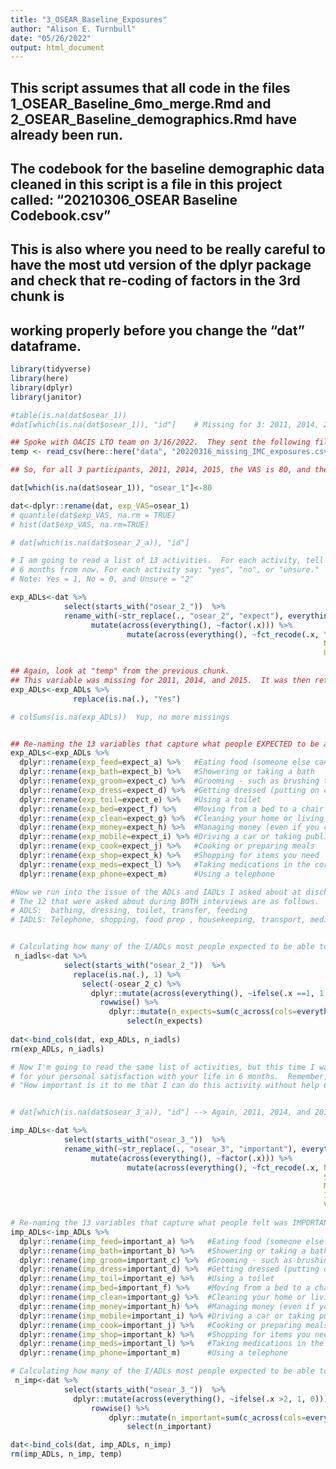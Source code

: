 ```yaml
---
title: "3_OSEAR_Baseline_Exposures"
author: "Alison E. Turnbull"
date: "05/26/2022"
output: html_document
---
```

## This script assumes that all code in the files 1_OSEAR_Baseline_6mo_merge.Rmd and 2_OSEAR_Baseline_demographics.Rmd have already been run.
## The codebook for the baseline demographic data cleaned in this script is a file in this project called: "20210306_OSEAR Baseline Codebook.csv"

## This is also where you need to be really careful to have the most utd version of the dplyr package and check that re-coding of factors in the 3rd chunk is
## working properly before you change the "dat" dataframe. 

```r
library(tidyverse)
library(here)
library(dplyr)
library(janitor)
```


```r

#table(is.na(dat$osear_1))                
#dat[which(is.na(dat$osear_1)), "id"]    # Missing for 3: 2011, 2014, 2015  

## Spoke with OACIS LTO team on 3/16/2022.  They sent the following file with missing data on expected health and expected I/ADLs.
temp <- read_csv(here::here("data", "20220316_missing_IMC_exposures.csv"))

## So, for all 3 participants, 2011, 2014, 2015, the VAS is 80, and they expect to do all ADLS, and IADLS indepdently

dat[which(is.na(dat$osear_1)), "osear_1"]<-80

dat<-dplyr::rename(dat, exp_VAS=osear_1)
# quantile(dat$exp_VAS, na.rm = TRUE)
# hist(dat$exp_VAS, na.rm=TRUE)
```

```r
# dat[which(is.na(dat$osear_2_a)), "id"]    

# I am going to read a list of 13 activities.  For each activity, tell me if you expect that you'll be able to perform it *without help*
# 6 months from now. For each activity say: "yes", "no", or "unsure."
# Note: Yes = 1, No = 0, and Unsure = "2"

exp_ADLs<-dat %>%
            select(starts_with("osear_2_"))  %>%
            rename_with(~str_replace(., "osear_2", "expect"), everything()) %>%
                  mutate(across(everything(), ~factor(.x))) %>%
                          mutate(across(everything(), ~fct_recode(.x, Yes = "1", 
                                                                      No  = "0", 
                                                                      Unsure="2"))) ## This converts all the expected I/ADLs to factors

## Again, look at "temp" from the previous chunk. 
## This variable was missing for 2011, 2014, and 2015.  It was then retrieved on 3/16/2022.  All 3 participants expected to do everything independently.
exp_ADLs<-exp_ADLs %>%
              replace(is.na(.), "Yes")

# colSums(is.na(exp_ADLs))  Yup, no more missings


## Re-naming the 13 variables that capture what people EXPECTED to be able to do in 6 months.
exp_ADLs<-exp_ADLs %>%
  dplyr::rename(exp_feed=expect_a) %>%   #Eating food (someone else can prepare the food)
  dplyr::rename(exp_bath=expect_b) %>%   #Showering or taking a bath
  dplyr::rename(exp_groom=expect_c) %>%  #Grooming - such as brushing teeth or combing your hair
  dplyr::rename(exp_dress=expect_d) %>%  #Getting dressed (putting on clothes)
  dplyr::rename(exp_toil=expect_e) %>%   #Using a toilet
  dplyr::rename(exp_bed=expect_f) %>%    #Moving from a bed to a chair on the other side of the room
  dplyr::rename(exp_clean=expect_g) %>%  #Cleaning your home or living space
  dplyr::rename(exp_money=expect_h) %>%  #Managing money (even if you can't pay all bills)
  dplyr::rename(exp_mobile=expect_i) %>% #Driving a car or taking public transportation 
  dplyr::rename(exp_cook=expect_j) %>%   #Cooking or preparing meals
  dplyr::rename(exp_shop=expect_k) %>%   #Shopping for items you need
  dplyr::rename(exp_meds=expect_l) %>%   #Taking medications in the correct dosage at the correct time
  dplyr::rename(exp_phone=expect_m)      #Using a telephone

#Now we run into the issue of the ADLs and IADLs I asked about at discharge and at follow-up not matching. 
# The 12 that were asked about during BOTH interviews are as follows.
# ADLS:  bathing, dressing, toilet, transfer, feeding
# IADLS: Telephone, shopping, food prep , housekeeping, transport, medications, money


# Calculating how many of the I/ADLs most people expected to be able to do in 6 months.
 n_iadls<-dat %>%
            select(starts_with("osear_2_"))  %>%
              replace(is.na(.), 1) %>%
                select(-osear_2_c) %>%                                            # This drops the grooming question which is not part of the final 12
                  dplyr::mutate(across(everything(), ~ifelse(.x ==1, 1, 0))) %>%
                    rowwise() %>%
                      dplyr::mutate(n_expects=sum(c_across(cols=everything()))) %>%
                          select(n_expects)
 
dat<-bind_cols(dat, exp_ADLs, n_iadls) 
rm(exp_ADLs, n_iadls) 
```

```r
# Now I'm going to read the same list of activities, but this time I want to know how important performing each activity without help is
# for your personal satisfaction with your life in 6 months.  Remember, the question is: 
# "How important is it to me that I can do this activity without help 6 months from now?"


# dat[which(is.na(dat$osear_3_a)), "id"] --> Again, 2011, 2014, and 2015 - the same 3 from Utah are missing.            

imp_ADLs<-dat %>%
            select(starts_with("osear_3_"))  %>%
            rename_with(~str_replace(., "osear_3", "important"), everything()) %>%
                  mutate(across(everything(), ~factor(.x))) %>%
                          mutate(across(everything(), ~fct_recode(.x, Not = "0", 
                                                                      Slightly = "1", 
                                                                      Moderately="2", 
                                                                      Important ="3", 
                                                                      Very     = "4"))) ## Converts importance of I/ADLs to factors.

# Re-naming the 13 variables that capture what people felt was IMPORTANT to be able to do in 6 months.
imp_ADLs<-imp_ADLs %>%
  dplyr::rename(imp_feed=important_a) %>%   #Eating food (someone else can prepare the food)
  dplyr::rename(imp_bath=important_b) %>%   #Showering or taking a bath
  dplyr::rename(imp_groom=important_c) %>%  #Grooming - such as brushing teeth or combing your hair
  dplyr::rename(imp_dress=important_d) %>%  #Getting dressed (putting on clothes)
  dplyr::rename(imp_toil=important_e) %>%   #Using a toilet
  dplyr::rename(imp_bed=important_f) %>%    #Moving from a bed to a chair on the other side of the room
  dplyr::rename(imp_clean=important_g) %>%  #Cleaning your home or living space
  dplyr::rename(imp_money=important_h) %>%  #Managing money (even if you can't pay all bills)
  dplyr::rename(imp_mobile=important_i) %>% #Driving a car or taking public transportation 
  dplyr::rename(imp_cook=important_j) %>%   #Cooking or preparing meals
  dplyr::rename(imp_shop=important_k) %>%   #Shopping for items you need
  dplyr::rename(imp_meds=important_l) %>%   #Taking medications in the correct dosage at the correct time
  dplyr::rename(imp_phone=important_m)      #Using a telephone

# Calculating how many of the I/ADLs most people expected to be able to do in 6 months.
 n_imp<-dat %>%
            select(starts_with("osear_3_"))  %>%
              dplyr::mutate(across(everything(), ~ifelse(.x >2, 1, 0))) %>%
                  rowwise() %>%
                      dplyr::mutate(n_important=sum(c_across(cols=everything()))) %>%
                          select(n_important)

dat<-bind_cols(dat, imp_ADLs, n_imp) 
rm(imp_ADLs, n_imp, temp)  
```


